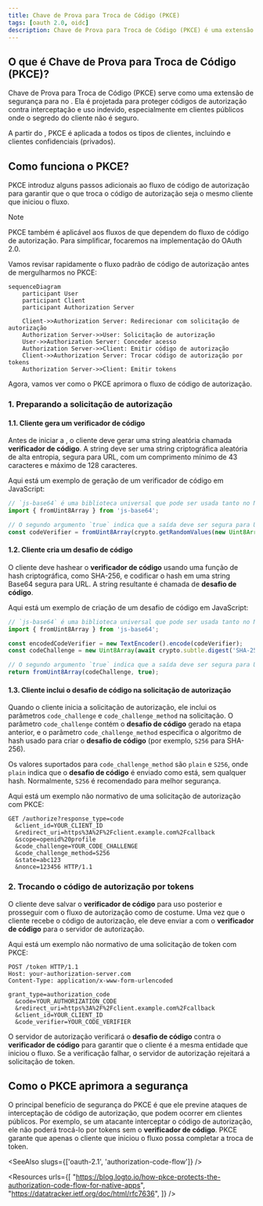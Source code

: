 ```yaml
---
title: Chave de Prova para Troca de Código (PKCE)
tags: [oauth 2.0, oidc]
description: Chave de Prova para Troca de Código (PKCE) é uma extensão de segurança para OAuth 2.0 que protege códigos de autorização contra interceptação e uso indevido. É aplicada a todos os tipos de clientes no OAuth 2.1.
---
```


## O que é Chave de Prova para Troca de Código (PKCE)?

Chave de Prova para Troca de Código (PKCE) serve como uma extensão de segurança para <Ref slug="authorization-code-flow" /> no <Ref slug="oauth-2.0" />. Ela é projetada para proteger códigos de autorização contra interceptação e uso indevido, especialmente em clientes públicos onde o segredo do cliente não é seguro.

A partir do <Ref slug="oauth-2.1" />, PKCE é aplicada a todos os tipos de clientes, incluindo <Ref slug="client" headingId="public-clients" /> e <Ref slug="client" headingId="confidential-clients">clientes confidenciais (privados)</Ref>.

## Como funciona o PKCE?

PKCE introduz alguns passos adicionais ao fluxo de código de autorização para garantir que o <Ref slug="client" /> que troca o código de autorização seja o mesmo cliente que iniciou o fluxo.

> [!Note]
> PKCE também é aplicável aos fluxos de <Ref slug="openid-connect" /> que dependem do fluxo de código de autorização. Para simplificar, focaremos na implementação do OAuth 2.0.

Vamos revisar rapidamente o fluxo padrão de código de autorização antes de mergulharmos no PKCE:

```mermaid
sequenceDiagram
    participant User
    participant Client
    participant Authorization Server

    Client->>Authorization Server: Redirecionar com solicitação de autorização
    Authorization Server->>User: Solicitação de autorização
    User->>Authorization Server: Conceder acesso
    Authorization Server->>Client: Emitir código de autorização
    Client->>Authorization Server: Trocar código de autorização por tokens
    Authorization Server->>Client: Emitir tokens
```

Agora, vamos ver como o PKCE aprimora o fluxo de código de autorização.

### 1. Preparando a solicitação de autorização

#### 1.1. Cliente gera um verificador de código

Antes de iniciar a <Ref slug="authorization-request" />, o cliente deve gerar uma string aleatória chamada **verificador de código**. A string deve ser uma string criptográfica aleatória de alta entropia, segura para URL, com um comprimento mínimo de 43 caracteres e máximo de 128 caracteres.
  
Aqui está um exemplo de geração de um verificador de código em JavaScript:

```javascript
// `js-base64` é uma biblioteca universal que pode ser usada tanto no Node.js quanto em navegadores
import { fromUint8Array } from 'js-base64';

// O segundo argumento `true` indica que a saída deve ser segura para URL
const codeVerifier = fromUint8Array(crypto.getRandomValues(new Uint8Array(64)), true);
```

#### 1.2. Cliente cria um desafio de código

O cliente deve hashear o **verificador de código** usando uma função de hash criptográfica, como SHA-256, e codificar o hash em uma string Base64 segura para URL. A string resultante é chamada de **desafio de código**.

Aqui está um exemplo de criação de um desafio de código em JavaScript:

```javascript
// `js-base64` é uma biblioteca universal que pode ser usada tanto no Node.js quanto em navegadores
import { fromUint8Array } from 'js-base64';

const encodedCodeVerifier = new TextEncoder().encode(codeVerifier);
const codeChallenge = new Uint8Array(await crypto.subtle.digest('SHA-256', encodedCodeVerifier));

// O segundo argumento `true` indica que a saída deve ser segura para URL
return fromUint8Array(codeChallenge, true);
```

#### 1.3. Cliente inclui o desafio de código na solicitação de autorização

Quando o cliente inicia a solicitação de autorização, ele inclui os parâmetros `code_challenge` e `code_challenge_method` na solicitação. O parâmetro `code_challenge` contém o **desafio de código** gerado na etapa anterior, e o parâmetro `code_challenge_method` especifica o algoritmo de hash usado para criar o **desafio de código** (por exemplo, `S256` para SHA-256).

Os valores suportados para `code_challenge_method` são `plain` e `S256`, onde `plain` indica que o **desafio de código** é enviado como está, sem qualquer hash. Normalmente, `S256` é recomendado para melhor segurança.

Aqui está um exemplo não normativo de uma solicitação de autorização com PKCE:

```http
GET /authorize?response_type=code
  &client_id=YOUR_CLIENT_ID
  &redirect_uri=https%3A%2F%2Fclient.example.com%2Fcallback
  &scope=openid%20profile
  &code_challenge=YOUR_CODE_CHALLENGE
  &code_challenge_method=S256
  &state=abc123
  &nonce=123456 HTTP/1.1
```

### 2. Trocando o código de autorização por tokens

O cliente deve salvar o **verificador de código** para uso posterior e prosseguir com o fluxo de autorização como de costume. Uma vez que o cliente recebe o código de autorização, ele deve enviar a <Ref slug="token-request" /> com o **verificador de código** para o servidor de autorização.

Aqui está um exemplo não normativo de uma solicitação de token com PKCE:

```http
POST /token HTTP/1.1
Host: your-authorization-server.com
Content-Type: application/x-www-form-urlencoded

grant_type=authorization_code
  &code=YOUR_AUTHORIZATION_CODE
  &redirect_uri=https%3A%2F%2Fclient.example.com%2Fcallback
  &client_id=YOUR_CLIENT_ID
  &code_verifier=YOUR_CODE_VERIFIER
```

O servidor de autorização verificará o **desafio de código** contra o **verificador de código** para garantir que o cliente é a mesma entidade que iniciou o fluxo. Se a verificação falhar, o servidor de autorização rejeitará a solicitação de token.

## Como o PKCE aprimora a segurança

O principal benefício de segurança do PKCE é que ele previne ataques de interceptação de código de autorização, que podem ocorrer em clientes públicos. Por exemplo, se um atacante interceptar o código de autorização, ele não poderá trocá-lo por tokens sem o **verificador de código**. PKCE garante que apenas o cliente que iniciou o fluxo possa completar a troca de token.

<SeeAlso slugs={['oauth-2.1', 'authorization-code-flow']} />

<Resources
  urls={[
    "https://blog.logto.io/how-pkce-protects-the-authorization-code-flow-for-native-apps",
    "https://datatracker.ietf.org/doc/html/rfc7636",
  ]}
/>